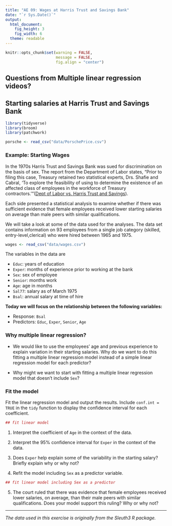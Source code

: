```yaml
---
title: "AE 09: Wages at Harris Trust and Savings Bank"
date: "`r Sys.Date()`"
output: 
  html_document: 
    fig_height: 3
    fig_width: 6
  theme: readable
---
```


```r
knitr::opts_chunk$set(warning = FALSE, 
                      message = FALSE, 
                      fig.align = "center")
```

## Questions from Multiple linear regression videos? 

## Starting salaries at Harris Trust and Savings Bank

```r
library(tidyverse)
library(broom)
library(patchwork)
```


```r
porsche <- read_csv("data/PorschePrice.csv")
```

### Example: Starting Wages

In the 1970s Harris Trust and Savings Bank was sued for discrimination on the basis of sex. The report from the Department of Labor states, "Prior to filing this case, Treasury retained two statistical experts, Drs. Shafie and Cabral, 'To explore the feasibility of using to determine the existence of an affected class of employees in the
workforce of Treasury contractors.'"([Dept of Labor vs. Harris Trust and Savings](http://www.longbranchresearch.com/wp-content/uploads/2014/09/HarrisTrustRemand1983.pdf)).

Each side presented a statistical analysis to examine whether if there was sufficient evidence that female employees received lower starting salaries on average than male peers with similar qualifications.

We will take a look at some of the data used for the analyses. The data set contains information on 93 employees from a single job category (skilled, entry-level,clerical) who were hired between 1965 and 1975.

```r
wages <- read_csv("data/wages.csv")
```


The variables in the data are

- `Educ`: years of education
- `Exper`: months of experience prior to working at the bank
- `Sex`: sex of employee
- `Senior`: months work 
- `Age`: age in months
- `Sal77`: salary as of March 1975
- `Bsal`: annual salary at time of hire

**Today we will focus on the relationship between the following variables:**

- Response: `Bsal`
- Predictors: `Educ`, `Exper`, `Senior`, `Age` 

### Why multiple linear regression? 

- We would like to use the employees' age and previous experience to explain variation in their starting salaries. Why do we want to do this fitting a multiple linear regression model instead of a simple linear regression model for each predictor?

- Why might we want to start with fitting a multiple linear regression model that doesn't include `Sex`? 

### Fit the model

Fit the linear regression model and output the results. Include `conf.int = TRUE` in the `tidy` function to display the confidence interval for each coefficient. 

```r
## fit linear model 

```


1. Interpret the coefficient of `Age` in the context of the data.

2. Interpret the 95% confidence interval for `Exper` in the context of the data.

3. Does `Exper` help explain some of the variability in the starting salary? Briefly explain why or why not?

4. Refit the model including `Sex` as a predictor variable. 

```r
## fit linear model including Sex as a predictor

```

5. The court ruled that there was evidence that female employees received lower salaries, on average,  than their male peers with similar qualifications. Does your model support this ruling? Why or why not?


<hr> 
*The data used in this exercise is originally from the Sleuth3 R package.*


